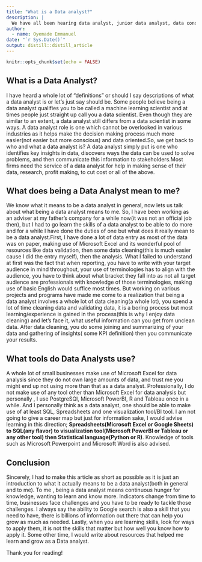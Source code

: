 ```yaml
---
title: "What is a Data analyst?"
description: |
  We have all been hearing data analyst, junior data analyst, data consultant and most people develop interest without even knowing what it actually entails.
author:
  - name: Oyemade Emmanuel 
date: "`r Sys.Date()`"
output: distill::distill_article
---
```


```r
knitr::opts_chunk$set(echo = FALSE)
```

## What is a Data Analyst?
I have heard a whole lot of "definitions" or should I say descriptions of what a data analyst is or let's just say should be. Some people believe being a data analyst qualifies you to be called a machine learning scientist and at times people just straight up call you a data scientist. Even though they are similar to an extent, a data analyst still differs from a data scientist in some ways.
A data analyst role is one which cannot be overlooked in various industries as it helps make the decision making process much more easier(not easier but more conscious) and data oriented.So, we get back to who and what a data analyst is?
A data analyst simply put is one who identifies key insights in data, discovers ways the data can be used to solve problems, and then communicate this information to stakeholders.Most firms need the service of a data analyst for help in making sense of their data, research, profit making, to cut cost or all of the above.

## What does being a Data Analyst mean to me?
We know what it means to be a data analyst in general, now lets us talk about what being a data analyst means to me. So, I have been working as an adviser at my father's company for a while now(it was not an official job then), but I had to go learn the skills of a data analyst to be able to do more and for a while I have done the duties of one but what does it really mean to be a data analyst.First, I have done a lot of data entry as most of the data was on paper, making use of Microsoft Excel and its wonderful pool of resources like data validation, then some data cleaning(this is much easier cause I did the entry myself), then the analysis. What I failed to understand at first was the fact that when reporting, you have to write with your target audience in mind throughout, your use of terminologies has to align with the audience, you have to think about what bracket they fall into as not all target audience are professionals with knowledge of those terminologies, making use of basic English would suffice most times. But working on various projects and programs have made me come to a realization that being a data analyst involves a whole lot of data cleaning(a whole lot), you spend a lot of time cleaning data and validating data, it is a boring process but most learning/experience is gained in the process(this is why I enjoy data cleaning) and let's face it, what useful information can you get from unclean data. After data cleaning, you do some joining and summarizing of your data and gathering of insights( some KPI definition) then you communicate your results.

## What tools do Data Analysts use?
A whole lot of small businesses make use of Microsoft Excel for data analysis since they do not own large amounts of data, and trust me you might end up not using more than that as a data analyst. Professionally, I do not make use of any tool other than Microsoft Excel for data analysis but personally , I use PostgreSQl, Microsoft PowerBI, R and Tableau once in a while. And I personally think as a data analyst, one should be able to make use of at least SQL, Spreadsheets and one visualization tool/BI tool. I am not going to give a career map but just for information sake, I would advise learning in this direction; **Spreadsheets(Microsoft Excel or Google Sheets) to SQL(any flavor) to visualization tool(Microsoft PowerBI or Tableau or any other tool) then Statistical language(Python or R)**. Knowledge of tools such as Microsoft Powerpoint and Microsoft Word is also advised. 

## Conclusion
Sincerely, I had to make this article as short as possible as it is just an introduction to what it actually means to be a data analyst(both in general and to me). To me , being a data analyst means continuous hunger for knowledge, wanting to learn and know more. Indicators change from time to time, businesses face challenges and you have to be ready to tackle those challenges. I always say the ability to Google search is also a skill that you need to have, there is billions of information out there that can help you grow as much as needed. Lastly, when you are learning skills, look for ways to apply them, it is not the skills that matter but how well you know how to apply it. Some other time, I would write about resources that helped me learn and grow as a Data analyst.

Thank you for reading!




